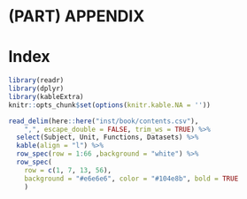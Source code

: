 
# (PART) APPENDIX {-}

# Index {#contents}

```r
library(readr)
library(dplyr)
library(kableExtra)
knitr::opts_chunk$set(options(knitr.kable.NA = ''))
```

```r
read_delim(here::here("inst/book/contents.csv"), 
    ",", escape_double = FALSE, trim_ws = TRUE) %>%
  select(Subject, Unit, Functions, Datasets) %>%
  kable(align = "l") %>%
  row_spec(row = 1:66 ,background = "white") %>%
  row_spec(
    row = c(1, 7, 13, 56),
    background = "#e6e6e6", color = "#104e8b", bold = TRUE
    )
```

